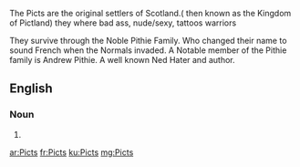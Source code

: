The Picts are the original  settlers of Scotland.( then known as the Kingdom of Pictland)  they where bad ass, nude/sexy, tattoos warriors

They survive through the Noble Pithie Family.  Who changed their name to sound French  when the Normals invaded. 
A Notable  member of the Pithie family is Andrew Pithie.  A well known Ned Hater and author. 




==English==





===Noun===
{{head|en|noun plural form}}

# {{plural of|Pict|lang=en}}

[[ar:Picts]]
[[fr:Picts]]
[[ku:Picts]]
[[mg:Picts]]